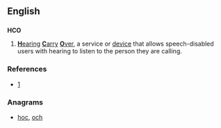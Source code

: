==English==

==={{initialism-old|en}}===
'''HCO'''

# [[hearing|'''H'''earing]] [[carry|'''C'''arry]] [[over|'''O'''ver]], a service or [[device]] that allows speech-disabled users with hearing to listen to the person they are calling.

===References===
* [http://www.myrelay.com/traditional-relay/hco-hearing-carry-over.en.html]

===Anagrams===
* [[hoc#English|hoc]], [[och#English|och]]